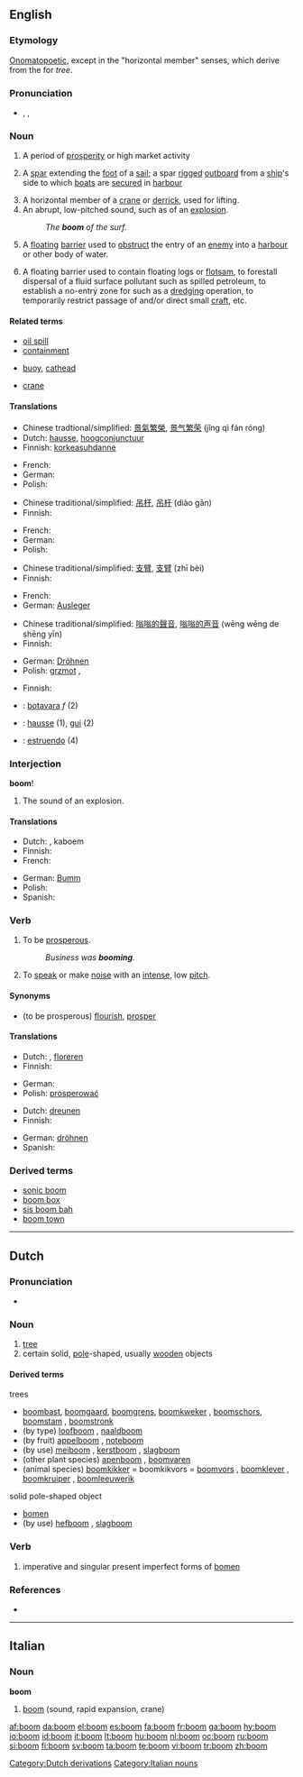 {{wikipedia|dab=boom}}
{{also|Boom}}
==English==

===Etymology===
[[onomatopoetic|Onomatopoetic]], except in the "horizontal member" senses, which derive from the {{etyl|nl}} for ''tree''.

===Pronunciation===
* {{enPR|boo͞m}}, {{IPA|/buːm/}}, {{SAMPA|/bu:m/}}
*: {{rhymes|uːm}}

===Noun===
{{en-noun}}

# A period of [[prosperity]] or high market activity
# {{nautical}} A [[spar]] extending the [[foot]] of a [[sail]]; a spar [[rigged]] [[outboard]] from a [[ship]]'s side to which [[boat]]s are [[secured]] in [[harbour]]
# A horizontal member of a [[crane]] or [[derrick]], used for lifting.
# An abrupt, low-pitched sound, such as of an [[explosion]].
#: ''The '''boom''' of the surf.''
# {{military}} A [[floating]] [[barrier]] used to [[obstruct]] the entry of an [[enemy]] into a [[harbour]] or other body of water.
# A floating barrier used to contain floating logs or [[flotsam]], to forestall dispersal of a fluid surface pollutant such as spilled petroleum, to establish a no-entry zone for such as a [[dredging]] operation, to temporarily restrict passage of and/or direct small [[craft]], etc.

====Related terms====
* [[oil spill]]
* [[containment]]
* {{nautical}} [[buoy]], [[cathead]]
* [[crane]]

====Translations====
{{trans-top|period of prosperity}}
* Chinese tradtional/simplified: [[景氣繁榮]], [[景气繁荣]] (jǐng qì fán róng)
* Dutch: [[hausse]], [[hoogconjunctuur]]
* Finnish: [[korkeasuhdanne]]
{{trans-mid}}
* French: {{t+|fr|boom|m}}
* German: {{t+|de|Aufschwung|m}}
* Polish: {{t-|pl|boom|m}}
{{trans-bottom}}

{{trans-top|spar extending the foot of a sail}}
* Chinese traditional/simplified: [[吊杆]], [[吊杆]] (diào gān)
* Finnish: {{t-|fi|puomi}}
{{trans-mid}}
* French: {{t+|fr|bôme|f}}
* German: {{t+|de|Baum|m}}
* Polish: {{l|pl|bom}} {{m}}
{{trans-bottom}}

{{trans-top|horizontal member of a crane}}
* Chinese traditional/simplified: [[支臂]], [[支臂]] (zhī bèi)
* Finnish: {{t-|fi|puomi}}
{{trans-mid}}
* French: {{t+|fr|mat|m}}
* German: [[Ausleger]] {{m}}
{{trans-bottom}}

{{trans-top|abrupt, low-pitched sound}}
* Chinese traditional/simplified: [[嗡嗡的聲音]], [[嗡嗡的声音]] (wēng wēng de shēng yīn)
* Finnish: {{t-|fi|pamaus}}
{{trans-mid}}
* German: [[Dröhnen]] {{m}}
* Polish: [[grzmot]] {{m}}, {{l|pl|huk}} {{m}}
{{trans-bottom}}

{{trans-top|floating barrier}}
* Finnish: {{t-|fi|puomi}}
{{trans-mid}}
{{trans-bottom}}

{{checktrans-top}}
* {{ttbc|Catalan}}: [[botavara]] ''f'' (2)
* {{ttbc|French}}: [[hausse]] (1), [[gui]] (2)
* {{ttbc|Spanish}}: [[estruendo]] (4)
{{trans-bottom}}

===Interjection===
'''boom'''!

# The sound of an explosion.

====Translations====
{{trans-top|sound of explosion}}
* Dutch: {{t-|nl|boem}}, kaboem
* Finnish: {{t-|fi|pum}}
* French: {{t+|fr|boum}}
{{trans-mid}}
* German: [[Bumm]]
* Polish: {{l|pl|bum}}
* Spanish: {{t+|es|pum}}
{{trans-bottom}}

===Verb===
{{en-verb}}

# {{intransitive}} To be [[prosperous]].
#: ''Business was '''booming'''.''
# {{intransitive}} To [[speak]] or make [[noise]] with an [[intense]], low [[pitch]].

====Synonyms====
* (to be prosperous) [[flourish]], [[prosper]]

====Translations====
{{trans-top|to be prosperous}}
* Dutch: {{t+|nl|bloeien}}, [[floreren]]
* Finnish: {{t-|fi|kukoistaa}}
{{trans-mid}}
* German: {{t+|de|blühen}}
* Polish: [[prosperować]]
{{trans-bottom}}

{{trans-top|to speak with low pitch}}
* Dutch: [[dreunen]]
* Finnish: {{t-|fi|jyristä}}
{{trans-mid}}
* German: [[dröhnen]]
* Spanish: {{t-|es|retumbar}}
{{trans-bottom}}

===Derived terms===
* [[sonic boom]]
* [[boom box]]
* [[sis boom bah]]
* [[boom town]]

[[Category:Dutch derivations]]

----

==Dutch==

===Pronunciation===
* {{audio|Nl-boom.ogg|audio}}

===Noun===
{{nl-noun|g=m|bomen|boompje}}

# [[tree]]
# certain solid, [[pole]]-shaped, usually [[wooden]] objects

====Derived terms====
trees
* [[boombast]], [[boomgaard]], [[boomgrens]], [[boomkweker]] {{m}}, [[boomschors]], [[boomstam]] {{m}}, [[boomstronk]] {{m}}
* (by type) [[loofboom]] {{m}}, [[naaldboom]] {{m}}
* (by fruit) [[appelboom]] {{m}}, [[noteboom]] {{m}}
* (by use) [[meiboom]] {{m}}, [[kerstboom]] {{m}}, [[slagboom]] {{m}}
* (other plant species) [[apenboom]] {{m}}, [[boomvaren]]
* (animal species) [[boomkikker]] = boomkikvors = [[boomvors]] {{m}}, [[boomklever]] {{m}}, [[boomkruiper]] {{m}}, [[boomleeuwerik]] {{m}}

solid pole-shaped object
* [[bomen]]
* (by use) [[hefboom]] {{m}}, [[slagboom]] {{m}}

===Verb===
{{infl|nl|verb form}}

# imperative and singular present imperfect forms of [[bomen]]

===References===
* {{Koenen}}

----

==Italian==

===Noun===
'''boom''' {{m|inv}}

# [[#English|boom]] (sound, rapid expansion, crane)

[[Category:Italian nouns]]

[[af:boom]]
[[da:boom]]
[[el:boom]]
[[es:boom]]
[[fa:boom]]
[[fr:boom]]
[[ga:boom]]
[[hy:boom]]
[[io:boom]]
[[id:boom]]
[[it:boom]]
[[lt:boom]]
[[hu:boom]]
[[nl:boom]]
[[oc:boom]]
[[ru:boom]]
[[si:boom]]
[[fi:boom]]
[[sv:boom]]
[[ta:boom]]
[[te:boom]]
[[vi:boom]]
[[tr:boom]]
[[zh:boom]]